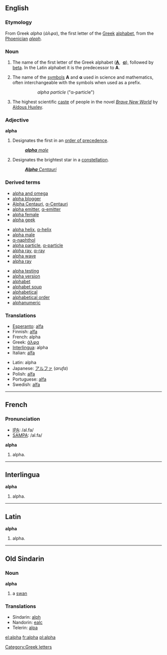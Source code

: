 {{see|alfa}}
{{letter_disp2|&nbsp;|[[image:Greek_uc_alpha.png|42px]][[image:Greek_lc_alpha.png|30px]] |beta|άλφα|Α|α}}

==English==
===Etymology===
From Greek ''alpha'' (''άλφα''), the first letter of the [[Greek]] [[alphabet]], from the [[Phoenician]] ''[[aleph]]''.

===Noun===
{{en-noun-reg-both}}
# The name of the first letter of the Greek alphabet ('''[[Α]]''', &nbsp;'''[[α]]'''), followed by [[beta]]. In the Latin alphabet it is the predecessor to '''A'''.
# {{cattag|science}} The name of the [[symbol|symbols]] '''Α''' and '''α''' used in science and mathematics, often interchangeable with the symbols when used as a prefix. 
#:: ''alpha particle'' ("α-particle")
# The highest scientific [[caste]] of people in the novel ''[[w:Brave New World|Brave New World]]'' by [[w:Aldous Huxley|Aldous Huxley]].

===Adjective===
'''alpha'''
# Designates the first in an [[order of precedence]].
#: ''[[alpha male|'''alpha''' male]]''
# {{star}} Designates the brightest star in a [[constellation]].
#: ''[[Alpha Centauri|'''Alpha''' Centauri]]''

===Derived terms===
{{top3}}
*[[alpha and omega]]
*[[alpha blogger]]
*[[Alpha Centauri]], [[α-Centauri]]
*[[alpha emitter]], [[α-emitter]]
*[[alpha female]]
*[[alpha geek]]
{{mid3}}
*[[alpha helix]], [[α-helix]]
*[[alpha male]]
*[[α-naphthol]]
*[[alpha particle]], [[α-particle]]
*[[alpha ray]], [[α-ray]]
*[[alpha wave]]
*[[alpha ray]]
{{mid3}}
*[[alpha testing]]
*[[alpha version]]
*[[alphabet]]
*[[alphabet soup]]
*[[alphabetical]]
*[[alphabetical order]]
*[[alphanumeric]]
{{bottom}}

===Translations===
{{top}}
*[[Esperanto]]: [[alfa]]
*Finnish: [[alfa]]
*French: alpha {{m}}
*Greek: [[άλφα]] {{n}}
*[[Interlingua]]: alpha
*Italian: [[alfa]] {{m}}
{{mid}}
*Latin: alpha
*Japanese: [[アルファ]] (''arufa'')
*Polish: [[alfa]] {{f}}
*Portuguese: [[alfa]] {{m}}
*Swedish: [[alfa]]
{{bottom}}

----

==French==

===Pronunciation===
*[[w:IPA|IPA]]: /al.fa/
*[[w:SAMPA|SAMPA]]: /al.fa/

'''alpha'''

# alpha.
----

==Interlingua==
'''alpha'''
# alpha.
----

==Latin==
'''alpha'''
# alpha.
----

==Old Sindarin==
===Noun===
'''alpha'''
#a [[swan]]
===Translations===
*Sindarin: [[alph]]
*Nandorin: [[ealc]]
*Telerin: [[alpa]]

[[Category:Greek letters]]

[[el:alpha]]
[[fr:alpha]]
[[pl:alpha]]